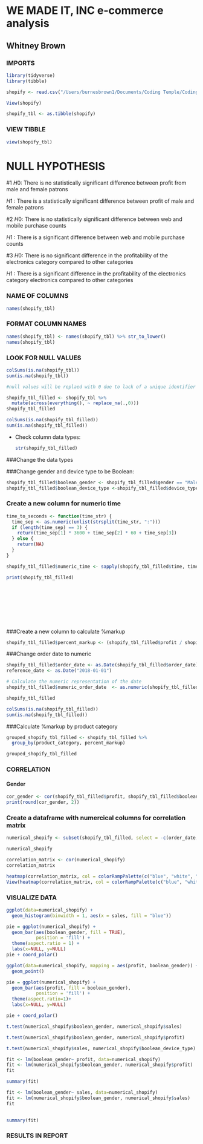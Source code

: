 # WE MADE IT, INC e-commerce analysis

## Whitney Brown

### IMPORTS

```r
library(tidyverse)
library(tibble)
```

```r

shopify <- read.csv("/Users/burnesbrown1/Documents/Coding Temple/Coding_Temple_Two/capstone documents/E-commerce Dataset.csv")
```

```r
View(shopify)
```

```r
shopify_tbl <- as.tibble(shopify)

```

### VIEW TIBBLE

```r
view(shopify_tbl)
```

# NULL HYPOTHESIS

#1 $H0$: There is no statistically significant difference between profit from male and female patrons

$H1$ : There is a statistically significant difference between profit of male and female patrons

#2 $H0$: There is no statistically significant difference between web and mobile purchase counts

$H1$ : There is a significant difference between web and mobile purchase counts

#3 $H0$: There is no significant difference in the profitability of the electronics category compared to other categories

$H1$ : There is a significant difference in the profitability of the electronics category electronics compared to other categories

### NAME OF COLUMNS

```r
names(shopify_tbl)
```

### FORMAT COLUMN NAMES

```r
names(shopify_tbl) <- names(shopify_tbl) %>% str_to_lower()
names(shopify_tbl)
```

### LOOK FOR NULL VALUES

```r
colSums(is.na(shopify_tbl))
sum(is.na(shopify_tbl))

```

```r

#null values will be replaed with 0 due to lack of a unique identifier suggeting that the sale was either cancelled or the transaction was not completed. Replacing with a mean would artificially increase profit.

shopify_tbl_filled <- shopify_tbl %>%
  mutate(across(everything(), ~ replace_na(.,0)))
shopify_tbl_filled
```

```r
colSums(is.na(shopify_tbl_filled))
sum(is.na(shopify_tbl_filled))
```

-   Check column data types:

    ```r
    str(shopify_tbl_filled)
    ```

###Change the data types

###Change gender and device type to be Boolean:

```r
shopify_tbl_filled$boolean_gender <- shopify_tbl_filled$gender == "Male"
shopify_tbl_filled$boolean_device_type <-shopify_tbl_filled$device_type == "Web"
```

### Create a new column for numeric time

```r

time_to_seconds <- function(time_str) {
  time_sep <- as.numeric(unlist(strsplit(time_str, ":")))
  if (length(time_sep) == 3) {
    return(time_sep[1] * 3600 + time_sep[2] * 60 + time_sep[3])
  } else {
    return(NA)  
  }
}

shopify_tbl_filled$numeric_time <- sapply(shopify_tbl_filled$time, time_to_seconds)

print(shopify_tbl_filled)










```

###Create a new column to calculate %markup

```r
shopify_tbl_filled$percent_markup <- (shopify_tbl_filled$profit / shopify_tbl_filled$sales) * 100

```

###Change order date to numeric

```r
shopify_tbl_filled$order_date <- as.Date(shopify_tbl_filled$order_date)
reference_date <- as.Date("2018-01-01")  

# Calculate the numeric representation of the date
shopify_tbl_filled$numeric_order_date  <- as.numeric(shopify_tbl_filled$order_date -reference_date)

```

```r
shopify_tbl_filled
```

```r
colSums(is.na(shopify_tbl_filled))
sum(is.na(shopify_tbl_filled))
```

###Calculate %markup by product category

```r
grouped_shopify_tbl_filled <- shopify_tbl_filled %>%
  group_by(product_category, percent_markup)
```

```r
grouped_shopify_tbl_filled
```

### CORRELATION

#### Gender

```r

cor_gender <- cor(shopify_tbl_filled$profit, shopify_tbl_filled$boolean_gender)
print(round(cor_gender, 2))
```

### Create a dataframe with numercical columns for correlation matrix

```r
numerical_shopify <- subset(shopify_tbl_filled, select = -c(order_date, time, customer_id, gender,customer_login_type, product_category, device_type, product, order_priority, payment_method, percent_markup))
```

```r
numerical_shopify
```

```r
correlation_matrix <- cor(numerical_shopify)
correlation_matrix

```

```r
heatmap(correlation_matrix, col = colorRampPalette(c("blue", "white", "red"))(100))
View(heatmap(correlation_matrix, col = colorRampPalette(c("blue", "white", "red"))(100)))
```

### VISUALIZE DATA

```r
ggplot(data=numerical_shopify) +
  geom_histogram(binwidth = 1, aes(x = sales, fill = "blue"))
```

```r
pie = ggplot(numerical_shopify) +
  geom_bar(aes(boolean_gender, fill = TRUE),
           position = 'fill') +
  theme(aspect.ratio = 1) +
  labs(x=NULL, y=NULL)
pie + coord_polar()
```

```r
ggplot(data=numerical_shopify, mapping = aes(profit, boolean_gender)) + 
  geom_point()
```

```r
pie = ggplot(numerical_shopify) + 
  geom_bar(aes(profit, fill = boolean_gender),
           position = 'fill') +
  theme(aspect.ratio=1)+
  labs(x=NULL, y=NULL)

pie + coord_polar()
```



```r

t.test(numerical_shopify$boolean_gender, numerical_shopify$sales)

```

```r
t.test(numerical_shopify$boolean_gender, numerical_shopify$profit)

```

```r
t.test(numerical_shopify$sales, numerical_shopify$boolean_device_type)


```
```r
fit <- lm(boolean_gender~ profit, data=numerical_shopify)
fit <- lm(numerical_shopify$boolean_gender, numerical_shopify$profit)
fit

```


```r
summary(fit)
```

```r

fit <- lm(boolean_gender~ sales, data=numerical_shopify)
fit <- lm(numerical_shopify$boolean_gender, numerical_shopify$sales)
fit
 
```

```r
summary(fit)
```
### RESULTS IN REPORT
